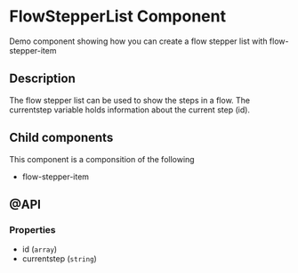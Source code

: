 
<Meta title="SOLID/FlowStepperList" />

# FlowStepperList Component

Demo component showing how you can create a flow stepper list with flow-stepper-item

<Canvas of={Stories.Default} />

## Description

The flow stepper list can be used to show the steps in a flow.
The currentstep variable holds information about the current step (id).

## Child components

This component is a componsition of the following

- flow-stepper-item

## @API

### Properties

- id (`array`)
- currentstep (`string`)
